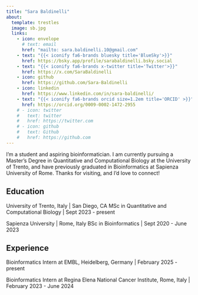 ```yaml
---
title: "Sara Baldinelli"
about:
  template: trestles
  image: sb.jpg
  links:
    - icon: envelope
      # text: email
      href: "mailto: sara.baldinelli.10@gmail.com"
    - text: "{{< iconify fa6-brands bluesky title='BlueSky'>}}"
      href: https://bsky.app/profile/sarabaldinelli.bsky.social
    - text: "{{< iconify fa6-brands x-twitter title='Twitter'>}}"
      href: https://x.com/SaraBaldinelli
    - icon: github
      href: https://github.com/Sara-Baldinelli
    - icon: linkedin
      href: https://www.linkedin.com/in/sara-baldinelli/
    - text: "{{< iconify fa6-brands orcid size=1.2em title='ORCID' >}}"
      href: https://orcid.org/0009-0002-1472-2955
    # - icon: twitter
    #   text: twitter
    #   href: https://twitter.com
    # - icon: github
    #   text: Github
    #   href: https://github.com
---
```


 I'm a student and aspiring bioinformatician. I am currently pursuing a Master's Degree in Quantitative and Computational Biology at the University of Trento, and have previously graduated in Bioinformatics at Sapienza University of Rome. Thanks for visiting, and I'd love to connect!

## Education

University of Trento, Italy | San Diego, CA
MSc in Quantitative and Computational Biology | Sept 2023 - present

Sapienza University | Rome, Italy
BSc in Bioinformatics | Sept 2020 - June 2023

## Experience
Bioinformatics Intern at EMBL, Heidelberg, Germany | February 2025 - present


Bioinformatics Intern at Regina Elena National Cancer Institute, Rome, Italy | February 2023 - June 2024

